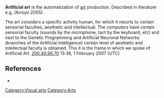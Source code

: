 {{hangon}}
{{db-meta|It is a very short article providing little or no context (<small>[[Wikipedia:Criteria for speedy deletion#A1|CSD A1]]</small>), contains no content whatsoever (<small>[[Wikipedia:Criteria for speedy deletion#A3|CSD A3]]</small>), consists only of links elsewhere (<small>CSD A3</small>) or a rephrasing of the title (<small>CSD A3</small>).| |reasonlink=%5B%5BWP%3ACSD%23A1%7CVery%20short%20article%20providing%20little%20or%20no%20context%5D%5D|notes=<br/>
:<small>''Please consider placing <nowiki>{{subst:empty-warn|</nowiki>{{FULLPAGENAME}}<nowiki>}} ~~~~</nowiki> on the User Talk page of the author.'' </small>}}<includeonly>{{{category|[[Category:Candidates for speedy deletion]][[Category:Empty pages for speedy deletion]]}}}</includeonly>

'''Artificial art''' is the automatization of [[art]] production. Described in literature e.g, (Arroyo 2005).

The art considers a specific activity human, for which it resorts to certain sensorial faculties, aesthetic and intellectual. The computers have certain sensorial faculty (sounds by the microphone, tact by the keyboard, etc) and next to the Genetic Programming and Artificial Neuronal Networks (branches of the Artificial intelligence) certain level of aesthetic and intellectual faculty is obtained. This it is the frame in which we spoke of Artificial Art. [[User:200.40.96.70|200.40.96.70]] 13:36, 1 February 2007 (UTC)
	

== References ==
{{unreferenced|date=September 2006}}
*{{cite book
| last = Arroyo
| first = Leonardo 
| year = 2005   
| month = July
| title = Arte genético: función de aptitud estética 
| url = http://www.monografias.com/trabajos33/arte-genetico/arte-genetico.shtml  
| language = Spanish
}} 
<references />

[[Category:Visual arts]]
[[Category:Arts]]


{{art-stub}}